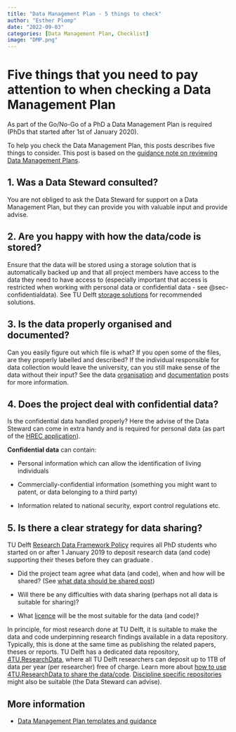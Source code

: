 ```yaml
---
title: "Data Management Plan - 5 things to check"
author: "Esther Plomp"
date: "2022-09-03"
categories: [Data Management Plan, Checklist]
image: "DMP.png"
---
```


# Five things that you need to pay attention to when checking a Data Management Plan

As part of the Go/No-Go of a PhD a Data Management Plan is required (PhDs that started after 1st of January 2020).

To help you check the Data Management Plan, this posts describes five things to consider. This post is based on the [guidance note on reviewing Data Management Plans](https://www.tudelft.nl/en/library/research-data-management/r/plan/data-management-plans).

## 1. Was a Data Steward consulted?

You are not obliged to ask the Data Steward for support on a Data Management Plan, but they can provide you with valuable input and provide advise.

## 2. Are you happy with how the data/code is stored?

Ensure that the data will be stored using a storage solution that is automatically backed up and that all project members have access to the data they need to have access to (especially important that access is restricted when working with personal data or confidential data - see @sec-confidentialdata). See TU Delft [storage solutions](https://estherplomp.github.io/TNW-OS-support/posts/storage-solutions/) for recommended solutions.

## 3. Is the data properly organised and documented?

Can you easily figure out which file is what? If you open some of the files, are they properly labelled and described? If the individual responsible for data collection would leave the university, can you still make sense of the data without their input? See the data [organisation](https://estherplomp.github.io/TNW-OS-support/posts/data-organisation/) and [documentation](https://estherplomp.github.io/TNW-OS-support/posts/data-documentation/) posts for more information.

## 4. Does the project deal with confidential data? {#sec-confidentialdata}

Is the confidential data handled properly? Here the advise of the Data Steward can come in extra handy and is required for personal data (as part of the [HREC application](https://www.tudelft.nl/over-tu-delft/strategie/integriteitsbeleid/human-research-ethics)).

**Confidential data** can contain:

-   Personal information which can allow the identification of living individuals

-   Commercially-confidential information (something you might want to patent, or data belonging to a third party)

-   Information related to national security, export control regulations etc.

## 5. Is there a clear strategy for data sharing?

TU Delft [Research Data Framework Policy](https://doi.org/10.5281/zenodo.2573159) requires all PhD students who started on or after 1 January 2019 to deposit research data (and code) supporting their theses before they can graduate .

-   Did the project team agree what data (and code), when and how will be shared? (See [what data should be shared post](https://estherplomp.github.io/TNW-OS-support/posts/data-sharing-what/))

-   Will there be any difficulties with data sharing (perhaps not all data is suitable for sharing)?

-   What [licence](https://estherplomp.github.io/TNW-OS-support/posts/licenses/) will be the most suitable for the data (and code)?

In principle, for most research done at TU Delft, it is suitable to make the data and code underpinning research findings available in a data repository. Typically, this is done at the same time as publishing the related papers, theses or reports. TU Delft has a dedicated data repository, [4TU.ResearchData](https://data.4tu.nl/info/en/), where all TU Delft researchers can deposit up to 1TB of data per year (per researcher) free of charge. Learn more about [how to use 4TU.ResearchData to share the data/code](https://estherplomp.github.io/TNW-OS-support/posts/4TU-info/). [Discipline specific repositories](https://estherplomp.github.io/TNW-OS-support/posts/data-TNW/#repositories) might also be suitable (the Data Steward can advise).

## **More information**

-   [Data Management Plan templates and guidance](https://estherplomp.github.io/TNW-OS-support/posts/DMP-templates/)
